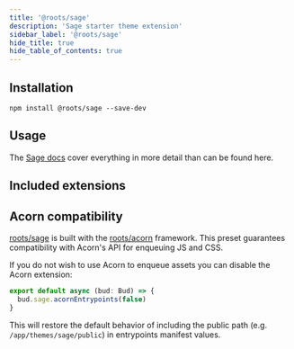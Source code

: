 ```yaml
---
title: '@roots/sage'
description: 'Sage starter theme extension'
sidebar_label: '@roots/sage'
hide_title: true
hide_table_of_contents: true
---
```




<Hero
  title="@roots/sage"
  subtitle="Preset configuration for the Sage WordPress starter theme"
/>

## Installation

```npm2yarn
npm install @roots/sage --save-dev
```

## Usage

The [Sage docs](https://docs.roots.io/sage/10.x/compiling-assets) cover everything in more detail than can be found here.

## Included extensions

<IncludedExtensions />

## Acorn compatibility

[roots/sage](https://github.com/roots/sage) is built with the [roots/acorn](https://github.com/roots/acorn) framework. This preset guarantees compatibility with Acorn's API for enqueuing JS and CSS.

If you do not wish to use Acorn to enqueue assets you can disable the Acorn extension:

```ts
export default async (bud: Bud) => {
  bud.sage.acornEntrypoints(false)
}
```

This will restore the default behavior of including the public path (e.g. `/app/themes/sage/public`) in entrypoints manifest values.
